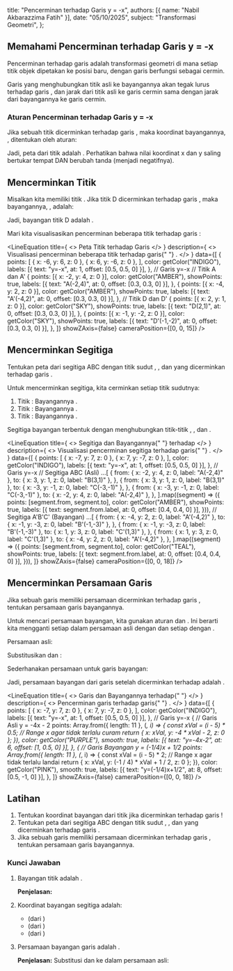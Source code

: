 
  title: "Pencerminan terhadap Garis y = -x",
  authors: [{ name: "Nabil Akbarazzima Fatih" }],
  date: "05/10/2025",
  subject: "Transformasi Geometri",
};

## Memahami Pencerminan terhadap Garis y = -x

Pencerminan terhadap garis <InlineMath math="y = -x" /> adalah transformasi geometri di mana setiap titik objek dipetakan ke posisi baru, dengan garis <InlineMath math="y = -x" /> berfungsi sebagai cermin.

Garis yang menghubungkan titik asli ke bayangannya akan tegak lurus terhadap garis <InlineMath math="y = -x" />, dan jarak dari titik asli ke garis cermin sama dengan jarak dari bayangannya ke garis cermin.

### Aturan Pencerminan terhadap Garis y = -x

Jika sebuah titik <InlineMath math="P(x, y)" /> dicerminkan terhadap garis <InlineMath math="y = -x" />, maka koordinat bayangannya, <InlineMath math="P'(x', y')" />, ditentukan oleh aturan:

<div className="flex flex-col gap-4">
  <BlockMath math="x' = -y" />
  <BlockMath math="y' = -x" />
</div>

Jadi, peta dari titik <InlineMath math="P(x, y)" /> adalah <InlineMath math="P'(-y, -x)" />. Perhatikan bahwa nilai koordinat x dan y saling bertukar tempat DAN berubah tanda (menjadi negatifnya).

## Mencerminkan Titik

Misalkan kita memiliki titik <InlineMath math="D(2, 1)" />. Jika titik D dicerminkan terhadap garis <InlineMath math="y = -x" />, maka bayangannya, <InlineMath math="D'" />, adalah:

<div className="flex flex-col gap-4">
  <BlockMath math="x' = -(1) = -1" />
  <BlockMath math="y' = -(2) = -2" />
</div>

Jadi, bayangan titik D adalah <InlineMath math="D'(-1, -2)" />.

Mari kita visualisasikan pencerminan beberapa titik terhadap garis <InlineMath math="y = -x" />:

<LineEquation
  title={
    <>
      Peta Titik terhadap Garis <InlineMath math="y=-x" />
    </>
  }
  description={
    <>
      Visualisasi pencerminan beberapa titik terhadap garis{" "}
      <InlineMath math="y=-x" />.
    </>
  }
  data={[
    {
      points: [
        { x: -6, y: 6, z: 0 },
        { x: 6, y: -6, z: 0 },
      ],
      color: getColor("INDIGO"),
      labels: [{ text: "y=-x", at: 1, offset: [0.5, 0.5, 0] }],
    }, // Garis y=-x
    // Titik A dan A'
    {
      points: [{ x: -2, y: 4, z: 0 }],
      color: getColor("AMBER"),
      showPoints: true,
      labels: [{ text: "A(-2,4)", at: 0, offset: [0.3, 0.3, 0] }],
    },
    {
      points: [{ x: -4, y: 2, z: 0 }],
      color: getColor("AMBER"),
      showPoints: true,
      labels: [{ text: "A'(-4,2)", at: 0, offset: [0.3, 0.3, 0] }],
    },
    // Titik D dan D'
    {
      points: [{ x: 2, y: 1, z: 0 }],
      color: getColor("SKY"),
      showPoints: true,
      labels: [{ text: "D(2,1)", at: 0, offset: [0.3, 0.3, 0] }],
    },
    {
      points: [{ x: -1, y: -2, z: 0 }],
      color: getColor("SKY"),
      showPoints: true,
      labels: [{ text: "D'(-1,-2)", at: 0, offset: [0.3, 0.3, 0] }],
    },
  ]}
  showZAxis={false}
  cameraPosition={[0, 0, 15]}
/>

## Mencerminkan Segitiga

Tentukan peta dari segitiga ABC dengan titik sudut <InlineMath math="A(-2,4)" />, <InlineMath math="B(3,1)" />, dan <InlineMath math="C(-3,-1)" /> yang dicerminkan terhadap garis <InlineMath math="y=-x" />.

Untuk mencerminkan segitiga, kita cerminkan setiap titik sudutnya:

1.  Titik <InlineMath math="A(-2, 4)" />: Bayangannya <InlineMath math="A'(-4, 2)" />.
2.  Titik <InlineMath math="B(3, 1)" />: Bayangannya <InlineMath math="B'(-1, -3)" />.
3.  Titik <InlineMath math="C(-3, -1)" />: Bayangannya <InlineMath math="C'(1, 3)" />.

Segitiga bayangan <InlineMath math="A'B'C'" /> terbentuk dengan menghubungkan titik-titik <InlineMath math="A'(-4, 2)" />, <InlineMath math="B'(-1, -3)" />, dan <InlineMath math="C'(1, 3)" />.

<LineEquation
  title={
    <>
      Segitiga <InlineMath math="ABC" /> dan Bayangannya{" "}
      <InlineMath math="A'B'C'" /> terhadap <InlineMath math="y=-x" />
    </>
  }
  description={
    <>
      Visualisasi pencerminan segitiga <InlineMath math="ABC" /> terhadap garis{" "}
      <InlineMath math="y=-x" />.
    </>
  }
  data={[
    {
      points: [
        { x: -7, y: 7, z: 0 },
        { x: 7, y: -7, z: 0 },
      ],
      color: getColor("INDIGO"),
      labels: [{ text: "y=-x", at: 1, offset: [0.5, 0.5, 0] }],
    }, // Garis y=-x
    // Segitiga ABC (Asli)
    ...[
      {
        from: { x: -2, y: 4, z: 0, label: "A(-2,4)" },
        to: { x: 3, y: 1, z: 0, label: "B(3,1)" },
      },
      {
        from: { x: 3, y: 1, z: 0, label: "B(3,1)" },
        to: { x: -3, y: -1, z: 0, label: "C(-3,-1)" },
      },
      {
        from: { x: -3, y: -1, z: 0, label: "C(-3,-1)" },
        to: { x: -2, y: 4, z: 0, label: "A(-2,4)" },
      },
    ].map((segment) => ({
      points: [segment.from, segment.to],
      color: getColor("AMBER"),
      showPoints: true,
      labels: [{ text: segment.from.label, at: 0, offset: [0.4, 0.4, 0] }],
    })),
    // Segitiga A'B'C' (Bayangan)
    ...[
      {
        from: { x: -4, y: 2, z: 0, label: "A'(-4,2)" },
        to: { x: -1, y: -3, z: 0, label: "B'(-1,-3)" },
      },
      {
        from: { x: -1, y: -3, z: 0, label: "B'(-1,-3)" },
        to: { x: 1, y: 3, z: 0, label: "C'(1,3)" },
      },
      {
        from: { x: 1, y: 3, z: 0, label: "C'(1,3)" },
        to: { x: -4, y: 2, z: 0, label: "A'(-4,2)" },
      },
    ].map((segment) => ({
      points: [segment.from, segment.to],
      color: getColor("TEAL"),
      showPoints: true,
      labels: [{ text: segment.from.label, at: 0, offset: [0.4, 0.4, 0] }],
    })),
  ]}
  showZAxis={false}
  cameraPosition={[0, 0, 18]}
/>

## Mencerminkan Persamaan Garis

Jika sebuah garis memiliki persamaan <InlineMath math="y = -4x - 2" /> dicerminkan terhadap garis <InlineMath math="y=-x" />, tentukan persamaan garis bayangannya.

Untuk mencari persamaan bayangan, kita gunakan aturan <InlineMath math="x' = -y" /> dan <InlineMath math="y' = -x" />. Ini berarti kita mengganti setiap <InlineMath math="x" /> dalam persamaan asli dengan <InlineMath math="-y" /> dan setiap <InlineMath math="y" /> dengan <InlineMath math="-x" />.

Persamaan asli:

<BlockMath math="y = -4x - 2" />

Substitusikan <InlineMath math="x \rightarrow -y" /> dan <InlineMath math="y \rightarrow -x" />:

<BlockMath math="(-x) = -4(-y) - 2" />

Sederhanakan persamaan untuk garis bayangan:

<div className="flex flex-col gap-4">
  <BlockMath math="-x = 4y - 2" />
  <BlockMath math="-x + 2 = 4y" />
  <BlockMath math="y = -\frac{1}{4}x + \frac{2}{4}" />
  <BlockMath math="y = -\frac{1}{4}x + \frac{1}{2}" />
</div>

Jadi, persamaan bayangan dari garis <InlineMath math="y = -4x - 2" /> setelah dicerminkan terhadap <InlineMath math="y=-x" /> adalah <InlineMath math="y = -\frac{1}{4}x + \frac{1}{2}" />.

<LineEquation
  title={
    <>
      Garis <InlineMath math="y=-4x-2" /> dan Bayangannya terhadap{" "}
      <InlineMath math="y=-x" />
    </>
  }
  description={
    <>
      Pencerminan garis <InlineMath math="y=-4x-2" /> terhadap garis{" "}
      <InlineMath math="y=-x" />.
    </>
  }
  data={[
    {
      points: [
        { x: -7, y: 7, z: 0 },
        { x: 7, y: -7, z: 0 },
      ],
      color: getColor("INDIGO"),
      labels: [{ text: "y=-x", at: 1, offset: [0.5, 0.5, 0] }],
    }, // Garis y=-x
    {
      // Garis Asli y = -4x - 2
      points: Array.from({ length: 11 }, (_, i) => {
        const xVal = (i - 5) * 0.5; // Range x agar tidak terlalu curam
        return { x: xVal, y: -4 * xVal - 2, z: 0 };
      }),
      color: getColor("PURPLE"),
      smooth: true,
      labels: [{ text: "y=-4x-2", at: 6, offset: [1, 0.5, 0] }],
    },
    {
      // Garis Bayangan y = (-1/4)x + 1/2
      points: Array.from({ length: 11 }, (_, i) => {
        const xVal = (i - 5) * 2; // Range x agar tidak terlalu landai
        return { x: xVal, y: (-1 / 4) * xVal + 1 / 2, z: 0 };
      }),
      color: getColor("PINK"),
      smooth: true,
      labels: [{ text: "y=(-1/4)x+1/2", at: 8, offset: [0.5, -1, 0] }],
    },
  ]}
  showZAxis={false}
  cameraPosition={[0, 0, 18]}
/>

## Latihan

1.  Tentukan koordinat bayangan dari titik <InlineMath math="S(5, -9)" /> jika dicerminkan terhadap garis <InlineMath math="y = -x" />!
2.  Tentukan peta dari segitiga ABC dengan titik sudut <InlineMath math="A(1, -2)" />, <InlineMath math="B(2, 3)" />, dan <InlineMath math="C(-2, 0)" /> yang dicerminkan terhadap garis <InlineMath math="y = -x" />.
3.  Jika sebuah garis memiliki persamaan <InlineMath math="4x + 3y - 2 = 0" /> dicerminkan terhadap garis <InlineMath math="y = -x" />, tentukan persamaan garis bayangannya.

### Kunci Jawaban

1.  Bayangan titik <InlineMath math="S(5, -9)" /> adalah <InlineMath math="S'(9, -5)" />.

    **Penjelasan:**

    <div className="flex flex-col gap-4">
      <BlockMath math="x' = -(-9) = 9" />
      <BlockMath math="y' = -(5) = -5" />
    </div>

2.  Koordinat bayangan segitiga <InlineMath math="A'B'C'" /> adalah:

    - <InlineMath math="A'(2, -1)" /> (dari <InlineMath math="A(1, -2)" />)
    - <InlineMath math="B'(-3, -2)" /> (dari <InlineMath math="B(2, 3)" />)
    - <InlineMath math="C'(0, 2)" /> (dari <InlineMath math="C(-2, 0)" />)

3.  Persamaan bayangan garis <InlineMath math="4x + 3y - 2 = 0" /> adalah <InlineMath math="4(-y) + 3(-x) - 2 = 0" />.

    **Penjelasan:** Substitusi <InlineMath math="x \rightarrow -y" /> dan <InlineMath math="y \rightarrow -x" /> ke dalam persamaan asli:

    <div className="flex flex-col gap-4">
      <BlockMath math="4(-y) + 3(-x) - 2 = 0" />
      <BlockMath math="-4y - 3x - 2 = 0" />
      <BlockMath math="3x + 4y + 2 = 0" />
    </div>
